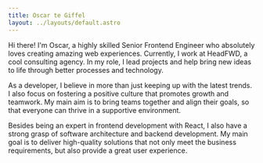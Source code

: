 ```yaml
---
title: Oscar te Giffel
layout: ../layouts/default.astro
---
```


Hi there! I'm Oscar, a highly skilled Senior Frontend Engineer who absolutely loves creating amazing web experiences. Currently, I work at HeadFWD, a cool consulting agency. In my role, I lead projects and help bring new ideas to life through better processes and technology.

As a developer, I believe in more than just keeping up with the latest trends. I also focus on fostering a positive culture that promotes growth and teamwork. My main aim is to bring teams together and align their goals, so that everyone can thrive in a supportive environment.

Besides being an expert in frontend development with React, I also have a strong grasp of software architecture and backend development. My main goal is to deliver high-quality solutions that not only meet the business requirements, but also provide a great user experience.
